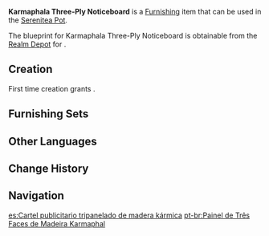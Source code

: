 {{Furnishing Infobox
|id             = 373364
|image          = Item Karmaphala Three-Ply Noticeboard.png
|category       = Landscape
|subcategory    = Ornament
|quality        = 3
|adeptal_energy = 60
|load           = 35
|reduced_load   = 24
|description    = This standing billboard is formed of three boards and a connecting shaft. It sees regular use by many merchants in [[Sumeru City]].<br />Reportedly, when the board was first used, people sang its praises, saying: "All it took to increase stability, increase the amount of information displayed, and reduce complexity was a movable vertical board. What a display of pragmatic engineering!"<br />That being said, however, these results were all in a day's work for the researchers, for they pursue loftier ambitions, facing design puzzles that ordinary people can scarcely hope to fathom...
|mention        = 
|blueprint      = Realm Depot
|source1        = 
}}
'''Karmaphala Three-Ply Noticeboard''' is a [[Furnishing]] item that can be used in the [[Serenitea Pot]].

The blueprint for Karmaphala Three-Ply Noticeboard is obtainable from the [[Realm Depot]] for {{Item|Realm Currency|24|x=160}}.

==Creation==
First time creation grants {{Item|Trust|24|x=60}}.
{{Recipe
|type = Creation
|time = 14h
|Karmaphala Wood = 12
|sort = Karmaphala Wood
}}

==Furnishing Sets==
{{Craft Usage}}

==Other Languages==
{{Other Languages
|default_hidden = 1
|en      = Karmaphala Three-Ply Noticeboard
|zhs     = 业果木三纵面广告牌
|zhs_rm  = Yèguǒ-mù Sān-zòngmiàn Guǎnggào-pái
|zht     = 業果木三縱面看板
|zht_rm  = Yèguǒ-mù Sān-zòngmiàn Kànbǎn
|ja      = 業果材三面広告板
|ja_rm   = Gouka-zai Sanmen Koukokuban
|ko      = 카르마팔라 나무 삼면 광고판
|ko_rm   = Kareumapalla Namu Sammyeon Gwanggopan
|es      = Cartel publicitario tripanelado de madera kármica
|fr      = Panneau d'affichage triple en bois de karmaphalien
|ru      = Трёхсекционная доска объявлений из древесины кармафалы
|th      = ป้ายโฆษณาสามแฉกไม้ Karmaphala
|th_rm   = 
|vi      = Bảng Quảng Cáo Karmaphala Ba Mặt
|de      = Dreiteilige Werbetafel aus Karmaphala-Holz
|id      = Papan Pengumuman Vertikal Tiga Sisi Karmaphala
|pt      = Painel de Três Faces de Madeira Karmaphal
|tr      = Karmaphala Üçlü Duyuru Panosu
|it      = Bacheca a tre pannelli in legno di Karmaphala
}}

==Change History==
{{Change History|3.3}}

==Navigation==
{{Furnishing Navbox|exterior}}

[[es:Cartel publicitario tripanelado de madera kármica]]
[[pt-br:Painel de Três Faces de Madeira Karmaphal]]